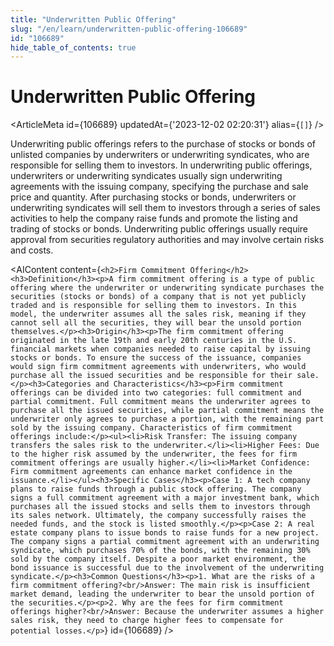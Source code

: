 ```yaml
---
title: "Underwritten Public Offering"
slug: "/en/learn/underwritten-public-offering-106689"
id: "106689"
hide_table_of_contents: true
---
```



# Underwritten Public Offering

<ArticleMeta id={106689} updatedAt={'2023-12-02 02:20:31'} alias={`[]`} />
<div className='border-solid border-b border-t-0 my-4 border-[var(--ifm-color-gray-300)]' />

Underwriting public offerings refers to the purchase of stocks or bonds of unlisted companies by underwriters or underwriting syndicates, who are responsible for selling them to investors. In underwriting public offerings, underwriters or underwriting syndicates usually sign underwriting agreements with the issuing company, specifying the purchase and sale price and quantity. After purchasing stocks or bonds, underwriters or underwriting syndicates will sell them to investors through a series of sales activities to help the company raise funds and promote the listing and trading of stocks or bonds. Underwriting public offerings usually require approval from securities regulatory authorities and may involve certain risks and costs.

<AIContent content={`<h2>Firm Commitment Offering</h2><h3>Definition</h3><p>A firm commitment offering is a type of public offering where the underwriter or underwriting syndicate purchases the securities (stocks or bonds) of a company that is not yet publicly traded and is responsible for selling them to investors. In this model, the underwriter assumes all the sales risk, meaning if they cannot sell all the securities, they will bear the unsold portion themselves.</p><h3>Origin</h3><p>The firm commitment offering originated in the late 19th and early 20th centuries in the U.S. financial markets when companies needed to raise capital by issuing stocks or bonds. To ensure the success of the issuance, companies would sign firm commitment agreements with underwriters, who would purchase all the issued securities and be responsible for their sale.</p><h3>Categories and Characteristics</h3><p>Firm commitment offerings can be divided into two categories: full commitment and partial commitment. Full commitment means the underwriter agrees to purchase all the issued securities, while partial commitment means the underwriter only agrees to purchase a portion, with the remaining part sold by the issuing company. Characteristics of firm commitment offerings include:</p><ul><li>Risk Transfer: The issuing company transfers the sales risk to the underwriter.</li><li>Higher Fees: Due to the higher risk assumed by the underwriter, the fees for firm commitment offerings are usually higher.</li><li>Market Confidence: Firm commitment agreements can enhance market confidence in the issuance.</li></ul><h3>Specific Cases</h3><p>Case 1: A tech company plans to raise funds through a public stock offering. The company signs a full commitment agreement with a major investment bank, which purchases all the issued stocks and sells them to investors through its sales network. Ultimately, the company successfully raises the needed funds, and the stock is listed smoothly.</p><p>Case 2: A real estate company plans to issue bonds to raise funds for a new project. The company signs a partial commitment agreement with an underwriting syndicate, which purchases 70% of the bonds, with the remaining 30% sold by the company itself. Despite a poor market environment, the bond issuance is successful due to the involvement of the underwriting syndicate.</p><h3>Common Questions</h3><p>1. What are the risks of a firm commitment offering?<br/>Answer: The main risk is insufficient market demand, leading the underwriter to bear the unsold portion of the securities.</p><p>2. Why are the fees for firm commitment offerings higher?<br/>Answer: Because the underwriter assumes a higher sales risk, they need to charge higher fees to compensate for potential losses.</p>`} id={106689} />
